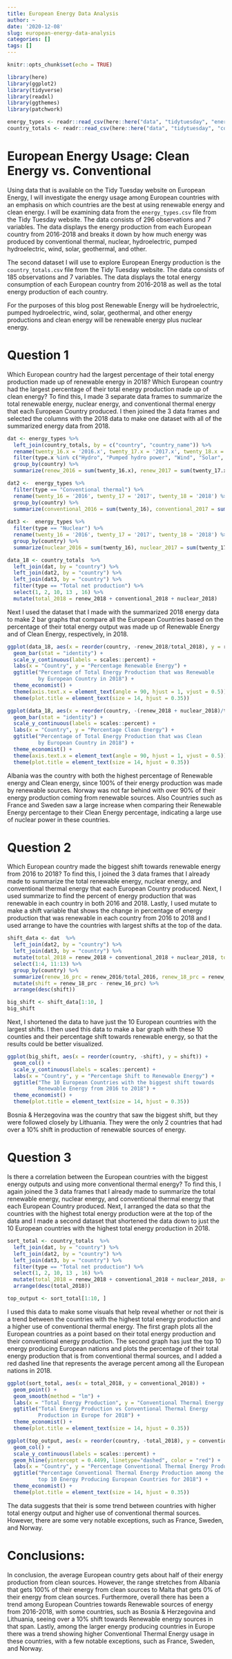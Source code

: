 ```yaml
---
title: European Energy Data Analysis
author: ~
date: '2020-12-08'
slug: european-energy-data-analysis
categories: []
tags: []
---
```


```r
knitr::opts_chunk$set(echo = TRUE)

library(here)
library(ggplot2)
library(tidyverse)
library(readxl)
library(ggthemes)
library(patchwork)

energy_types <- readr::read_csv(here::here("data", "tidytuesday", "energy_types.csv"))
country_totals <- readr::read_csv(here::here("data", "tidytuesday", "country_totals.csv"))
```

# European Energy Usage: Clean Energy vs. Conventional

Using data that is available on the Tidy Tuesday website on European Energy, I will investigate the energy usage among European countries with an emphasis on which countries are the best at using renewable energy and clean energy. I will be examining data from the `energy_types.csv` file from the Tidy Tuesday website. The data consists of 296 observations and 7 variables. The data displays the energy production from each European country from 2016-2018 and breaks it down by how much energy was produced by conventional thermal, nuclear, hydroelectric, pumped hydroelectric, wind, solar, geothermal, and other.

The second dataset I will use to explore European Energy production is the `country_totals.csv` file from the Tidy Tuesday website. The data consists of 185 observations and 7 variables. The data displays the total energy consumption of each European country from 2016-2018 as well as the total energy production of each country.

For the purposes of this blog post Renewable Energy will be hydroelectric, pumped hydroelectric, wind, solar, geothermal, and other energy productions and clean energy will be renewable energy plus nuclear energy.

# Question 1

Which European country had the largest percentage of their total energy production made up of renewable energy in 2018? Which European country had the largest percentage of their total energy production made up of clean energy? To find this, I made 3 separate data frames to summarize the total renewable energy, nuclear energy, and conventional thermal energy that each European Country produced. I then joined the 3 data frames and selected the columns with the 2018 data to make one dataset with all of the summarized energy data from 2018.

```r
dat <- energy_types %>%
  left_join(country_totals, by = c("country", "country_name")) %>%
  rename(twenty_16.x = '2016.x', twenty_17.x = '2017.x', twenty_18.x = '2018.x') %>%
  filter(type.x %in% c("Hydro", "Pumped hydro power", "Wind", "Solar", "Geothermal", "Other")) %>%
  group_by(country) %>%
  summarize(renew_2016 = sum(twenty_16.x), renew_2017 = sum(twenty_17.x), renew_2018 = sum(twenty_18.x)) 

dat2 <-  energy_types %>%
  filter(type == "Conventional thermal") %>%
  rename(twenty_16 = '2016', twenty_17 = '2017', twenty_18 = '2018') %>%
  group_by(country) %>%
  summarize(conventional_2016 = sum(twenty_16), conventional_2017 = sum(twenty_17), conventional_2018 = sum(twenty_18))
  
dat3 <-  energy_types %>%
  filter(type == "Nuclear") %>%
  rename(twenty_16 = '2016', twenty_17 = '2017', twenty_18 = '2018') %>%
  group_by(country) %>%
  summarize(nuclear_2016 = sum(twenty_16), nuclear_2017 = sum(twenty_17), nuclear_2018 = sum(twenty_18))

data_18 <- country_totals  %>%
  left_join(dat, by = "country") %>%
  left_join(dat2, by = "country") %>%
  left_join(dat3, by = "country") %>%
  filter(type == "Total net production") %>%
  select(1, 2, 10, 13 , 16) %>%
  mutate(total_2018 = renew_2018 + conventional_2018 + nuclear_2018)
```

Next I used the dataset that I made with the summarized 2018 energy data to make 2 bar graphs that compare all the European Countries based on the percentage of their total energy output was made up of Renewable Energy and of Clean Energy, respectively, in 2018.

```r
ggplot(data_18, aes(x = reorder(country, -renew_2018/total_2018), y = renew_2018/total_2018)) +
  geom_bar(stat = "identity") +
  scale_y_continuous(labels = scales::percent) +
  labs(x = "Country", y = "Percentage Renewable Energy") +
  ggtitle("Percentage of Total Energy Production that was Renewable 
          by European Country in 2018") +
  theme_economist() +
  theme(axis.text.x = element_text(angle = 90, hjust = 1, vjust = 0.5)) +
  theme(plot.title = element_text(size = 14, hjust = 0.35))

ggplot(data_18, aes(x = reorder(country, -(renew_2018 + nuclear_2018)/total_2018), y = (renew_2018 + nuclear_2018)/total_2018)) +
  geom_bar(stat = "identity") +
  scale_y_continuous(labels = scales::percent) +
  labs(x = "Country", y = "Percentage Clean Energy") +
  ggtitle("Percentage of Total Energy Production that was Clean 
          by European Country in 2018") +
  theme_economist() +
  theme(axis.text.x = element_text(angle = 90, hjust = 1, vjust = 0.5)) +
  theme(plot.title = element_text(size = 14, hjust = 0.35))
```
Albania was the country with both the highest percentage of Renewable energy and Clean energy, since 100% of their energy production was made by renewable sources. Norway was not far behind with over 90% of their energy production coming from renewable sources. Also Countries such as France and Sweden saw a large increase when comparing their Renewable Energy percentage to their Clean Energy percentage, indicating a large use of nuclear power in these countries.

# Question 2

Which European country made the biggest shift towards renewable energy from 2016 to 2018? To find this, I joined the 3 data frames that I already made to summarize the total renewable energy, nuclear energy, and conventional thermal energy that each European Country produced. Next, I used summarize to find the percent of energy production that was renewable in each country in both 2016 and 2018. Lastly, I used mutate to make a shift variable that shows the change in percentage of energy production that was renewable in each country from 2016 to 2018 and I used arrange to have the countries with largest shifts at the top of the data.

```r
shift_data <- dat  %>%
  left_join(dat2, by = "country") %>%
  left_join(dat3, by = "country") %>%
  mutate(total_2018 = renew_2018 + conventional_2018 + nuclear_2018, total_2017 = renew_2017 + conventional_2017 + nuclear_2017, total_2016 = renew_2016 + conventional_2016 + nuclear_2016) %>%
  select(1:4, 11:13) %>%
  group_by(country) %>%
  summarize(renew_16_prc = renew_2016/total_2016, renew_18_prc = renew_2018/total_2018) %>%
  mutate(shift = renew_18_prc - renew_16_prc) %>%
  arrange(desc(shift))

big_shift <- shift_data[1:10, ]
big_shift
```

Next, I shortened the data to have just the 10 European countries with the largest shifts. I then used this data to make a bar graph with these 10 counties and their percentage shift towards renewable energy, so that the results could be better visualized.

```r
ggplot(big_shift, aes(x = reorder(country, -shift), y = shift)) +
  geom_col() +
  scale_y_continuous(labels = scales::percent) +
  labs(x = "Country", y = "Percentage Shift to Renewable Energy") +
  ggtitle("The 10 European Countries with the biggest shift towards 
          Renewable Energy from 2016 to 2018") +
  theme_economist() +
  theme(plot.title = element_text(size = 14, hjust = 0.35))
```
Bosnia & Herzegovina was the country that saw the biggest shift, but they were followed closely by Lithuania. They were the only 2 countries that had over a 10% shift in production of renewable sources of energy.

# Question 3

Is there a correlation between the European countries with the biggest energy outputs and using more conventional thermal energy? To find this, I again joined the 3 data frames that I already made to summarize the total renewable energy, nuclear energy, and conventional thermal energy that each European Country produced. Next, I arranged the data so that the countries with the highest total energy production were at the top of the data and I made a second dataset that shortened the data down to just the 10 European countries with the highest total energy production in 2018.

```r
sort_total <- country_totals  %>%
  left_join(dat, by = "country") %>%
  left_join(dat2, by = "country") %>%
  left_join(dat3, by = "country") %>%
  filter(type == "Total net production") %>%
  select(1, 2, 10, 13 , 16) %>%
  mutate(total_2018 = renew_2018 + conventional_2018 + nuclear_2018, average_prc_conventional = mean(conventional_2018)/mean(total_2018)) %>%
  arrange(desc(total_2018))

top_output <- sort_total[1:10, ]
```

I used this data to make some visuals that help reveal whether or not their is a trend between the countries with the highest total energy production and a higher use of conventional thermal energy. The first graph plots all the European countries as a point based on their total energy production and their conventional energy production. The second graph has just the top 10 energy producing European nations and plots the percentage of their total energy production that is from conventional thermal sources, and I added a red dashed line that represents the average percent among all the European nations in 2018.

```r
ggplot(sort_total, aes(x = total_2018, y = conventional_2018)) +
  geom_point() +
  geom_smooth(method = "lm") +
  labs(x = "Total Energy Production", y = "Conventional Thermal Energy Production") +
  ggtitle("Total Energy Production vs Conventional Thermal Energy
          Production in Europe for 2018") +
  theme_economist() +
  theme(plot.title = element_text(size = 14, hjust = 0.35))

ggplot(top_output, aes(x = reorder(country, -total_2018), y = conventional_2018/total_2018)) +
  geom_col() +
  scale_y_continuous(labels = scales::percent) +
  geom_hline(yintercept = 0.4499, linetype="dashed", color = "red") +
  labs(x = "Country", y = "Percentage Conventional Thermal Energy Production") +
  ggtitle("Percentage Conventional Thermal Energy Production among the 
          top 10 Energy Producing European Countries for 2018") +
  theme_economist() +
  theme(plot.title = element_text(size = 14, hjust = 0.35))
```

The data suggests that their is some trend between countries with higher total energy output and higher use of conventional thermal sources. However, there are some very notable exceptions, such as France, Sweden, and Norway.

# Conclusions:

In conclusion, the average European country gets about half of their energy production from clean sources. However, the range stretches from Albania that gets 100% of their energy from clean sources to Malta that gets 0% of their energy from clean sources. Furthermore, overall there has been a trend among European Countries towards Renewable sources of energy from 2016-2018, with some countries, such as Bosnia & Herzegovina and Lithuania, seeing over a 10% shift towards Renewable energy sources in that span. Lastly, among the larger energy producing countries in Europe there was a trend showing higher Conventional Thermal Energy usage in these countries, with a few notable exceptions, such as France, Sweden, and Norway.